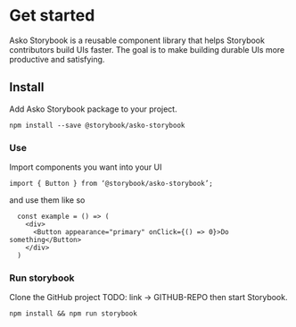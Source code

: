 
<Meta title="Design System/Intro" />

# Get started

Asko Storybook is a reusable component library that helps Storybook contributors build UIs faster. The goal is to make building durable UIs more productive and satisfying.

## Install

Add Asko Storybook package to your project.

`npm install --save @storybook/asko-storybook`

### **Use**

Import components you want into your UI

`import { Button } from ‘@storybook/asko-storybook’;`

and use them like so

```
  const example = () => (
    <div>
      <Button appearance="primary" onClick={() => 0}>Do something</Button>
    </div>
  )
```

### **Run storybook**

Clone the GitHub project TODO: link -> GITHUB-REPO then start Storybook.

`npm install && npm run storybook`
